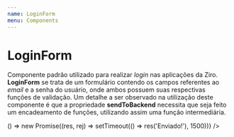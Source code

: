 ```yaml
---
name: LoginForm
menu: Components
---
```



# LoginForm
Componente padrão utilizado para realizar *login* nas aplicações da Ziro. **LoginForm** se trata de um formulário contendo os campos referentes ao *email* e a senha do usuário, onde ambos possuem suas respectivas funções de validação. Um detalhe a ser observado na utilização deste componente é que a propriedade **sendToBackend** necessita que seja feito um encadeamento de funções, utilizando assim uma função intermediária.

<Playground>
  <div style={{height: 320, ...containerWithoutHeight}}>
		<LoginForm
			sendToBackend={state => () => new Promise((res, rej) => setTimeout(() => res('Enviado!'), 1500))}
		/>
	</div>
</Playground>

<Props of={LoginForm} />